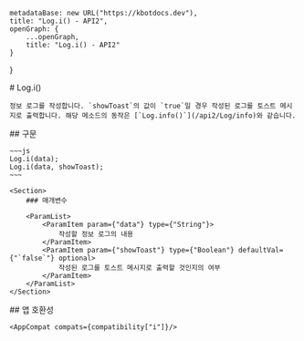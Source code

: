 
    metadataBase: new URL("https://kbotdocs.dev"),
    title: "Log.i() - API2",
    openGraph: {
        ...openGraph,
        title: "Log.i() - API2"
    }
}

<Section>
    # Log.i()

    정보 로그를 작성합니다. `showToast`의 값이 `true`일 경우 작성된 로그를 토스트 메시지로 출력합니다. 해당 메소드의 동작은 [`Log.info()`](/api2/Log/info)와 같습니다.
</Section>
<Section>
    ## 구문

    ~~~js
    Log.i(data);
    Log.i(data, showToast);
    ~~~

    <Section>
        ### 매개변수

        <ParamList>
            <ParamItem param={"data"} type={"String"}>
                작성할 정보 로그의 내용
            </ParamItem>
            <ParamItem param={"showToast"} type={"Boolean"} defaultVal={"`false`"} optional>
                작성된 로그를 토스트 메시지로 출력할 것인지의 여부
            </ParamItem>
        </ParamList>
    </Section>
</Section>
<Section>
    ## 앱 호환성

    <AppCompat compats={compatibility["i"]}/>
</Section>